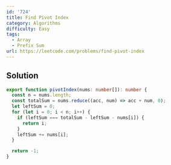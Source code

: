 ```yaml
---
id: '724'
title: Find Pivot Index
category: Algorithms
difficulty: Easy
tags:
  - Array
  - Prefix Sum
url: https://leetcode.com/problems/find-pivot-index
---
```


## Solution

```typescript filename="solution.ts" copy
export function pivotIndex(nums: number[]): number {
  const n = nums.length;
  const totalSum = nums.reduce((acc, num) => acc + num, 0);
  let leftSum = 0;
  for (let i = 0; i < n; i++) {
    if (leftSum === totalSum - leftSum - nums[i]) {
      return i;
    }
    leftSum += nums[i];
  }

  return -1;
}
```
